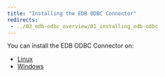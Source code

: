```yaml
---
title: "Installing the EDB ODBC Connector"
redirects:
 - ../03_edb-odbc_overview/01_installing_edb-odbc
---
```


You can install the EDB ODBC Connector on:

- [Linux](01_installing_linux)
- [Windows](14_installing_windows)



